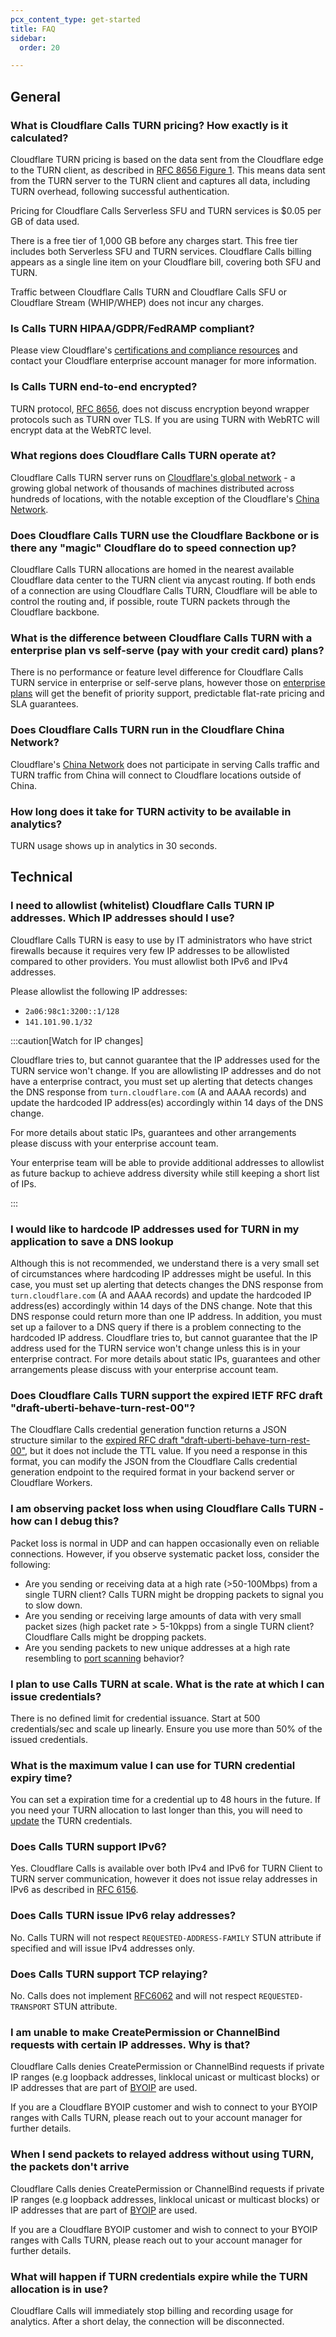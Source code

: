 ```yaml
---
pcx_content_type: get-started
title: FAQ
sidebar:
  order: 20

---
```



## General

### What is Cloudflare Calls TURN pricing? How exactly is it calculated?



Cloudflare TURN pricing is based on the data sent from the Cloudflare edge to the TURN client, as described in [RFC 8656 Figure 1](https://datatracker.ietf.org/doc/html/rfc8656#fig-turn-model). This means data sent from the TURN server to the TURN client and captures all data, including TURN overhead, following successful authentication.

Pricing for Cloudflare Calls Serverless SFU and TURN services is $0.05 per GB of data used.

There is a free tier of 1,000 GB before any charges start. This free tier includes both Serverless SFU and TURN services. Cloudflare Calls billing appears as a single line item on your Cloudflare bill, covering both SFU and TURN.

Traffic between Cloudflare Calls TURN and Cloudflare Calls SFU or Cloudflare Stream (WHIP/WHEP) does not incur any charges.



### Is Calls TURN HIPAA/GDPR/FedRAMP compliant?





Please view Cloudflare's [certifications and compliance resources](https://www.cloudflare.com/trust-hub/compliance-resources/) and contact your Cloudflare enterprise account manager for more information.

### Is Calls TURN end-to-end encrypted?







TURN protocol, [RFC 8656](https://datatracker.ietf.org/doc/html/rfc8656), does not discuss encryption beyond wrapper protocols such as TURN over TLS. If you are using TURN with WebRTC will encrypt data at the WebRTC level.



### What regions does Cloudflare Calls TURN operate at?





Cloudflare Calls TURN server runs on [Cloudflare's global network](https://www.cloudflare.com/network) - a growing global network of thousands of machines distributed across hundreds of locations, with the notable exception of the Cloudflare's [China Network](/china-network/).



### Does Cloudflare Calls TURN use the Cloudflare Backbone or is there any "magic" Cloudflare do to speed connection up?





Cloudflare Calls TURN allocations are homed in the nearest available Cloudflare data center to the TURN client via anycast routing. If both ends of a connection are using Cloudflare Calls TURN, Cloudflare will be able to control the routing and, if possible, route TURN packets through the Cloudflare backbone.



### What is the difference between Cloudflare Calls TURN with a enterprise plan vs self-serve (pay with your credit card) plans?





There is no performance or feature level difference for Cloudflare Calls TURN service in enterprise or self-serve plans, however those on [enterprise plans](https://www.cloudflare.com/enterprise/) will get the benefit of priority support, predictable flat-rate pricing and SLA guarantees.


### Does Cloudflare Calls TURN run in the Cloudflare China Network?






Cloudflare's [China Network](/china-network/) does not participate in serving Calls traffic and TURN traffic from China will connect to Cloudflare locations outside of China.




### How long does it take for TURN activity to be available in analytics?




TURN usage shows up in analytics in 30 seconds.


## Technical

### I need to allowlist (whitelist) Cloudflare Calls TURN IP addresses. Which IP addresses should I use?






Cloudflare Calls TURN is easy to use by IT administrators who have strict firewalls because it requires very few IP addresses to be allowlisted compared to other providers. You must allowlist both IPv6 and IPv4 addresses.

Please allowlist the following IP addresses:

* `2a06:98c1:3200::1/128`
* `141.101.90.1/32`

:::caution[Watch for IP changes]


Cloudflare tries to, but cannot guarantee that the IP addresses used for the TURN service won't change. If you are allowlisting IP addresses and do not have a enterprise contract, you must set up alerting that detects changes the DNS response from `turn.cloudflare.com` (A and AAAA records) and update the hardcoded IP address(es) accordingly within 14 days of the DNS change.

For more details about static IPs, guarantees and other arrangements please discuss with your enterprise account team.

Your enterprise team will be able to provide additional addresses to allowlist as future backup to achieve address diversity while still keeping a short list of IPs.


:::


### I would like to hardcode IP addresses used for TURN in my application to save a DNS lookup






Although this is not recommended, we understand there is a very small set of circumstances where hardcoding IP addresses might be useful. In this case, you must set up alerting that detects changes the DNS response from `turn.cloudflare.com` (A and AAAA records) and update the hardcoded IP address(es) accordingly within 14 days of the DNS change. Note that this DNS response could return more than one IP address. In addition, you must set up a failover to a DNS query if there is a problem connecting to the hardcoded IP address. Cloudflare tries to, but cannot guarantee that the IP address used for the TURN service won't change unless this is in your enterprise contract. For more details about static IPs, guarantees and other arrangements please discuss with your enterprise account team.



### Does Cloudflare Calls TURN support the expired IETF RFC draft "draft-uberti-behave-turn-rest-00"?





The Cloudflare Calls credential generation function returns a JSON structure similar to the [expired RFC draft "draft-uberti-behave-turn-rest-00"](https://datatracker.ietf.org/doc/html/draft-uberti-behave-turn-rest-00), but it does not include the TTL value. If you need a response in this format, you can modify the JSON from the Cloudflare Calls credential generation endpoint to the required format in your backend server or Cloudflare Workers.



### I am observing packet loss when using Cloudflare Calls TURN - how can I debug this?





Packet loss is normal in UDP and can happen occasionally even on reliable connections. However, if you observe systematic packet loss, consider the following:

* Are you sending or receiving data at a high rate (>50-100Mbps) from a single TURN client? Calls TURN might be dropping packets to signal you to slow down.
* Are you sending or receiving large amounts of data with very small packet sizes (high packet rate > 5-10kpps) from a single TURN client? Cloudflare Calls might be dropping packets.
* Are you sending packets to new unique addresses at a high rate resembling to [port scanning](https://en.wikipedia.org/wiki/Port_scanner) behavior?



### I plan to use Calls TURN at scale. What is the rate at which I can issue credentials?





There is no defined limit for credential issuance. Start at 500 credentials/sec and scale up linearly. Ensure you use more than 50% of the issued credentials.


### What is the maximum value I can use for TURN credential expiry time?


You can set a expiration time for a credential up to 48 hours in the future. If you need your TURN allocation to last longer than this, you will need to [update](https://developer.mozilla.org/en-US/docs/Web/API/RTCPeerConnection/setConfiguration) the TURN credentials.



### Does Calls TURN support IPv6?




Yes. Cloudflare Calls is available over both IPv4 and IPv6 for TURN Client to TURN server communication, however it does not issue relay addresses in IPv6 as described in [RFC 6156](https://datatracker.ietf.org/doc/html/rfc6156).



### Does Calls TURN issue IPv6 relay addresses?





No. Calls TURN will not respect `REQUESTED-ADDRESS-FAMILY` STUN attribute if specified and will issue IPv4 addresses only.


### Does Calls TURN support TCP relaying?






No. Calls does not implement [RFC6062](https://datatracker.ietf.org/doc/html/rfc6062) and will not respect `REQUESTED-TRANSPORT` STUN attribute.




### I am unable to make CreatePermission or ChannelBind requests with certain IP addresses. Why is that?




Cloudflare Calls denies CreatePermission or ChannelBind requests if private IP ranges (e.g loopback addresses, linklocal unicast or multicast blocks) or IP addresses that are part of [BYOIP](/byoip/) are used.

If you are a Cloudflare BYOIP customer and wish to connect to your BYOIP ranges with Calls TURN, please reach out to your account manager for further details.



### When I send packets to relayed address without using TURN, the packets don't arrive





Cloudflare Calls denies CreatePermission or ChannelBind requests if private IP ranges (e.g loopback addresses, linklocal unicast or multicast blocks) or IP addresses that are part of [BYOIP](/byoip/) are used.

If you are a Cloudflare BYOIP customer and wish to connect to your BYOIP ranges with Calls TURN, please reach out to your account manager for further details.



### What will happen if TURN credentials expire while the TURN allocation is in use?

Cloudflare Calls will immediately stop billing and recording usage for analytics. After a short delay, the connection will be disconnected.